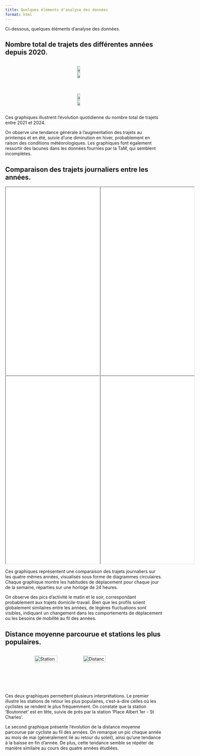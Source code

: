 ```yaml
---
title: Quelques éléments d'analyse des données
format: html
---
```


Ci-dessous, quelques éléments d'analyse des données.

## Nombre total de trajets des différentes années depuis 2020.


<div style="display: flex; justify-content: space-around; align-items: center; margin-bottom: 20px;">
  <img src="analyse_donnees_files/figure-html/Nb_trajet_par_2021.png" style="width: 48%; height: auto;">
  <img src="analyse_donnees_files/figure-html/Nb_trajet_par_2022.png" style="width: 48%; height: auto;">
</div>

<div style="display: flex; justify-content: space-around; align-items: center;">
  <img src="analyse_donnees_files/figure-html/Nb_trajet_par_2023.png" style="width: 48%; height: auto;">
  <img src="analyse_donnees_files/figure-html/Nb_trajet_par_2024.png" style="width: 48%; height: auto;">
</div>

:::{.wide-text}
Ces graphiques illustrent l'évolution quotidienne du nombre total de trajets entre 2021 et 2024. 

On observe une tendance générale à l'augmentation des trajets au printemps et en été, suivie d'une diminution en hiver, probablement en raison des conditions météorologiques. Les graphiques font également ressortir des lacunes dans les données fournies par la TaM, qui semblent incomplètes. 
:::

## Comparaison des trajets journaliers entre les années.

<div style="display: flex; justify-content: space-around;">
<iframe src="analyse_donnees_files/figure-html/graphique_distance_jour_2021.html" width="100%" class="crop-bottom" height="600"></iframe>
<iframe src="analyse_donnees_files/figure-html/graphique_distance_jour_2022.html" width="100%" class="crop-bottom" height="600"></iframe>
</div>

<div style="display: flex; justify-content: space-around;">
<iframe src="analyse_donnees_files/figure-html/graphique_distance_jour_2023.html" width="100%" class="crop-bottom" height="600"></iframe>
<iframe src="analyse_donnees_files/figure-html/graphique_distance_jour_2024.html" width="100%" class="crop-bottom" height="600"></iframe>
</div>

:::{.wide-text}
Ces graphiques représentent une comparaison des trajets journaliers sur les quatre mêmes années, visualisés sous forme de diagrammes circulaires. Chaque graphique montre les habitudes de déplacement pour chaque jour de la semaine, réparties sur une horloge de 24 heures. 

On observe des pics d'activité le matin et le soir, correspondant probablement aux trajets domicile-travail. Bien que les profils soient globalement similaires entre les années, de légères fluctuations sont visibles, indiquant un changement dans les comportements de déplacement ou les besoins de mobilité au fil des années. 
:::

## Distance moyenne parcourue et stations les plus populaires.

<div style="display: flex; justify-content: space-around; gap: 20px;">
  <img src="analyse_donnees_files/figure-html/StationStat.png" alt="Station Stat" style="width: 48%; height: auto;">
  <img src="analyse_donnees_files/figure-html/Distance_par_mois_2021_2024.png" alt="Distance par mois 2021-2024" style="width: 48%; height: auto;">
</div>

:::{.wide-text}
Ces deux graphiques permettent plusieurs interprétations. Le premier illustre les stations de retour les plus populaires, c’est-à-dire celles où les cyclistes se rendent le plus fréquemment. On constate que la station 'Boutonnet' est en tête, suivie de près par la station 'Place Albert 1er - St Charles'.

Le second graphique présente l’évolution de la distance moyenne parcourue par cycliste au fil des années. On remarque un pic chaque année au mois de mai (généralement lié au retour du soleil), ainsi qu’une tendance à la baisse en fin d’année. De plus, cette tendance semble se répéter de manière similaire au cours des quatre années étudiées.
:::